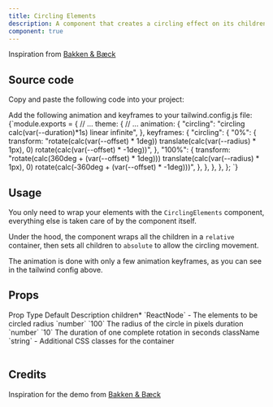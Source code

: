 ```yaml
---
title: Circling Elements
description: A component that creates a circling effect on its children.
component: true
---
```


<ComponentPreview name="circling-elements-demo" />

Inspiration from [Bakken & Bæck](https://www.instagram.com/p/DBG5fLdiN4Q/?img_index=1)

## Source code

<Steps>

<Step>Copy and paste the following code into your project:</Step>

<ComponentSource name="circling-elements" />

<Step>
  Add the following animation and keyframes to your tailwind.config.js file:
</Step>

<CodeBlockWrapper language="typescript">
  {`module.exports = {
  // ...
  theme: {
    // ...
    animation: {
      "circling": "circling calc(var(--duration)*1s) linear infinite",
    },
    keyframes: {
      "circling": {
        "0%": {
          transform:
            "rotate(calc(var(--offset) * 1deg)) translate(calc(var(--radius) * 1px), 0) rotate(calc(var(--offset) * -1deg))",
        },
        "100%": {
          transform:
            "rotate(calc(360deg + (var(--offset) * 1deg))) translate(calc(var(--radius) * 1px), 0) rotate(calc(-360deg + (var(--offset) * -1deg)))",
        },
      },
    },
  },
};
`}
</CodeBlockWrapper>

</Steps>

## Usage

You only need to wrap your elements with the `CirclingElements` component, everything else is taken care of by the component itself.

Under the hood, the component wraps all the children in a `relative` container, then sets all children to `absolute` to allow the circling movement.

The animation is done with only a few animation keyframes, as you can see in the tailwind config above.

## Props

<Table>
  <TableHeader>
    <TableRow>
      <TableHead>Prop</TableHead>
      <TableHead>Type</TableHead>
      <TableHead>Default</TableHead>
      <TableHead>Description</TableHead>
    </TableRow>
  </TableHeader>
  <TableBody>
    <TableRow>
      <TableCell>
        children<span className="text-red-500">*</span>
      </TableCell>
      <TableCell>`ReactNode`</TableCell>
      <TableCell>-</TableCell>
      <TableCell>The elements to be circled</TableCell>
    </TableRow>
    <TableRow>
      <TableCell>radius</TableCell>
      <TableCell>`number`</TableCell>
      <TableCell>`100`</TableCell>
      <TableCell>The radius of the circle in pixels</TableCell>
    </TableRow>
    <TableRow>
      <TableCell>duration</TableCell>
      <TableCell>`number`</TableCell>
      <TableCell>`10`</TableCell>
      <TableCell>The duration of one complete rotation in seconds</TableCell>
    </TableRow>
    <TableRow>
      <TableCell>className</TableCell>
      <TableCell>`string`</TableCell>
      <TableCell>-</TableCell>
      <TableCell>Additional CSS classes for the container</TableCell>
    </TableRow>
  </TableBody>
</Table>

## Credits

Inspiration for the demo from [Bakken & Bæck](https://www.instagram.com/p/DBG5fLdiN4Q/?img_index=1)
